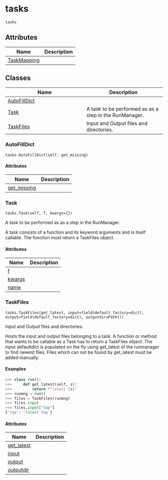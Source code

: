 # tasks { #kimmdy.tasks }

`tasks`

## Attributes

| Name | Description |
| --- | --- |
| [TaskMapping](#kimmdy.tasks.TaskMapping) |  |

## Classes

| Name | Description |
| --- | --- |
| [AutoFillDict](#kimmdy.tasks.AutoFillDict) |  |
| [Task](#kimmdy.tasks.Task) | A task to be performed as as a step in the RunManager. |
| [TaskFiles](#kimmdy.tasks.TaskFiles) | Input and Output files and directories. |

### AutoFillDict { #kimmdy.tasks.AutoFillDict }

`tasks.AutoFillDict(self, get_missing)`

#### Attributes

| Name | Description |
| --- | --- |
| [get_missing](#kimmdy.tasks.AutoFillDict.get_missing) |  |

### Task { #kimmdy.tasks.Task }

`tasks.Task(self, f, kwargs={})`

A task to be performed as as a step in the RunManager.

A task consists of a function and its keyword arguments and is
itself callable. The function must return a TaskFiles object.

#### Attributes

| Name | Description |
| --- | --- |
| [f](#kimmdy.tasks.Task.f) |  |
| [kwargs](#kimmdy.tasks.Task.kwargs) |  |
| [name](#kimmdy.tasks.Task.name) |  |

### TaskFiles { #kimmdy.tasks.TaskFiles }

`tasks.TaskFiles(get_latest, input=field(default_factory=dict), output=field(default_factory=dict), outputdir=Path())`

Input and Output files and directories.

Hosts the input and output files belonging to a task.
A function or method that wants to be callable as a Task
has to return a TaskFiles object.
The input defaultdict is populated on the fly using
get_latest of the runmanager to find newest files.
Files which can not be found by get_latest must be added manually.

#### Examples

```python
>>> class run():
>>>     def get_latest(self, s):
>>>         return f"latest {s}"
>>> runmng = run()
>>> files = TaskFiles(runmng)
>>> files.input
>>> files.input["top"]
{'top': 'latest top'}
```

#### Attributes

| Name | Description |
| --- | --- |
| [get_latest](#kimmdy.tasks.TaskFiles.get_latest) |  |
| [input](#kimmdy.tasks.TaskFiles.input) |  |
| [output](#kimmdy.tasks.TaskFiles.output) |  |
| [outputdir](#kimmdy.tasks.TaskFiles.outputdir) |  |